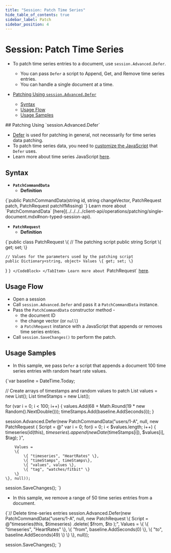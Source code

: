 ```yaml
---
title: "Session: Patch Time Series"
hide_table_of_contents: true
sidebar_label: Patch
sidebar_position: 4
---
```



# Session: Patch Time Series
<Admonition type="note" title="">

* To patch time series entries to a document, use `session.Advanced.Defer`.  
   * You can pass `Defer` a script to Append, Get, and Remove time series entries.  
   * You can handle a single document at a time.  

* [Patching Using `session.Advanced.Defer`](../../../../document-extensions/timeseries/client-api/session/patch.mdx#patching-using-sessionadvanceddefer)  
   * [Syntax](../../../../document-extensions/timeseries/client-api/session/patch.mdx#syntax)  
   * [Usage Flow](../../../../document-extensions/timeseries/client-api/session/patch.mdx#usage-flow)  
   * [Usage Samples](../../../../document-extensions/timeseries/client-api/session/patch.mdx#usage-samples)  

</Admonition>
## Patching Using `session.Advanced.Defer`

<Admonition type="info" title="">

* [Defer](../../../../client-api/operations/patching/single-document.mdx#non-typed-session-api) 
  is used for patching in general, not necessarily for time series data patching.  
* To patch time series data, you need to [customize the JavaScript](../../../../document-extensions/timeseries/client-api/javascript-support.mdx) 
  that `Defer` uses.  
* Learn more about time series JavaScript [here](../../../../document-extensions/timeseries/client-api/javascript-support.mdx).  

</Admonition>



## Syntax

* **`PatchCommandData`**  
   * **Definition**
<TabItem value="PatchCommandData-definition" label="PatchCommandData-definition">
<CodeBlock language="csharp">
{`public PatchCommandData(string id, string changeVector,
    PatchRequest patch, PatchRequest patchIfMissing)
`}
</CodeBlock>
</TabItem>
     Learn more about `PatchCommandData` [here](../../../../client-api/operations/patching/single-document.mdx#non-typed-session-api).

* **`PatchRequest`**  
   * **Definition**
<TabItem value="PatchRequest-definition" label="PatchRequest-definition">
<CodeBlock language="csharp">
{`public class PatchRequest
\{
    // The patching script     
    public string Script \{ get; set; \}
    
    // Values for the parameters used by the patching script
    public Dictionary<string, object> Values \{ get; set; \}
\}
`}
</CodeBlock>
</TabItem>
     Learn more about `PatchRequest` [here](../../../../client-api/operations/patching/single-document.mdx#non-typed-session-api).  



## Usage Flow

* Open a session  
* Call `session.Advanced.Defer` and pass it a `PatchCommandData` instance.  
* Pass the `PatchCommandData` constructor method -  
   * the document ID  
   * the change vector (or `null`)  
   * a `PatchRequest` instance with a JavaScript that appends or removes time series entries.  
* Call `session.SaveChanges()` to perform the patch.  



## Usage Samples

* In this sample, we pass `Defer` a script that appends a document 100 time series 
  entries with random heart rate values.  
<TabItem value="TS_region-Session_Patch-Append-100-Random-TS-Entries" label="TS_region-Session_Patch-Append-100-Random-TS-Entries">
<CodeBlock language="csharp">
{`var baseline = DateTime.Today;

// Create arrays of timestamps and random values to patch
List<double> values = new List<double>();
List<DateTime> timeStamps = new List<DateTime>();

for (var i = 0; i < 100; i++)
\{
    values.Add(68 + Math.Round(19 * new Random().NextDouble()));
    timeStamps.Add(baseline.AddSeconds(i));
\}

session.Advanced.Defer(new PatchCommandData("users/1-A", null,
    new PatchRequest
    \{
        Script = @"
            var i = 0;
            for(i = 0; i < $values.length; i++)
            \{
                timeseries(id(this), $timeseries)
                .append (
                  new Date($timeStamps[i]), 
                  $values[i], 
                  $tag);
            \}",

        Values =
        \{
            \{ "timeseries", "HeartRates" \},
            \{ "timeStamps", timeStamps\},
            \{ "values", values \},
            \{ "tag", "watches/fitbit" \}
        \}
    \}, null));

session.SaveChanges();
`}
</CodeBlock>
</TabItem>

* In this sample, we remove a range of 50 time series entries from a document.  
<TabItem value="TS_region-Session_Patch-Delete-50-TS-Entries" label="TS_region-Session_Patch-Delete-50-TS-Entries">
<CodeBlock language="csharp">
{`// Delete time-series entries
session.Advanced.Defer(new PatchCommandData("users/1-A", null,
    new PatchRequest
    \{
        Script = @"timeseries(this, $timeseries)
                 .delete(
                    $from, 
                    $to
                  );",
        Values =
        \{
            \{ "timeseries", "HeartRates" \},
            \{ "from", baseline.AddSeconds(0) \},
            \{ "to", baseline.AddSeconds(49) \}
        \}
    \}, null));

session.SaveChanges();
`}
</CodeBlock>
</TabItem>



